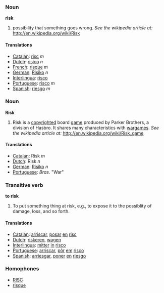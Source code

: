 ===Noun===
'''risk'''

#possibility that something goes wrong. ''See the wikipedia article at:'' http://en.wikipedia.org/wiki/Risk

====Translations====
*[[Catalan]]: [[risc]] ''m''
*[[Dutch]]: [[risico]] ''n''
*[[French]]: [[risque]] ''m''
*[[German]]: [[Risiko]] ''n''
*[[Interlingua]]: [[risco]]
*[[Portuguese]]: [[risco]] ''m''
*[[Spanish]]: [[riesgo]] ''m''

===Noun===
'''Risk'''

#Risk is a [[copyright]]ed board [[game]] produced by Parker Brothers, a division of Hasbro. It shares many characteristics with [[wargame]]s. ''See the wikipedia article at:'' http://en.wikipedia.org/wiki/Risk_game

====Translations====
*[[Catalan]]: Risk ''m''
*[[Dutch]]: Risk ''n''
*[[German]]: [[Risiko]] ''n''
*[[Portuguese]]: ''Bras.'' "War"

===Transitive verb===
'''to risk'''

#To put something thing at risk, e.g., to expose it to the possiblity of damage, loss, and so forth.

====Translations====
*[[Catalan]]: [[arriscar]], [[posar]] [[en]] [[risc]]
*[[Dutch]]: [[riskeren]], [[wagen]]
*[[Interlingua]]: [[mitter]] [[in]] [[risco]]
*[[Portuguese]]: [[arriscar]], [[pôr]] [[em]] [[risco]]
*[[Spanish]]: [[arriesgar]], [[poner]] [[en]] [[riesgo]]

===Homophones===
* [[RISC]]
* [[risque]]